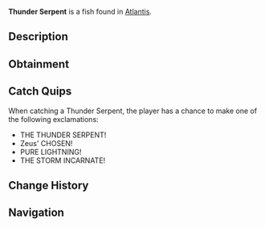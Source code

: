 {{FishInfobox
|image          = Thunder Serpent.png
|rarity         = Legendary
|sea            = First Sea
|location       = [[Atlantis]]
|sublocation    = 
|sources        = Fishing Rod
|radar_location = 
|xp             = 1200
|weather        = Rain
|time           = Night
|season         = 
|bait           = 
|base_weight    = 200
|base_value     = 2500
|weight_range   = 100
|base_chance    = 1
|base_resil     = 20
}}
'''Thunder Serpent''' is a {{Rarity|Legendary}} fish found in [[Atlantis]].

== Description ==
{{Description|A massive eel-like creature that channels Zeus' lightning directly. Its presence can electrify entire sections of the pool during storms.|Bestiary Entry}}

== Obtainment ==
{{Description|Only appears during the fiercest thunderstorms in zeus pool.|Bestiary Hint}}
{{Fish Availability|
Atlantis/Zeus's Rod Room
|top_rods      = 
Leviathan's Fang Rod\51022.5\189798.42;
Free Spirit Rod\42400.13\182421.72;
Trident Rod\41466.67\178405.61;
Ethereal Prism Rod\39123.86\109765.03;
Seraphic Rod\37725.19\110509.82;
Resourceful Rod\30008.44\90217.5;
Destiny Rod\31307.07\95679.67;
Heaven's Rod\28222.8\100370.8;
No-Life Rod\37588.04\129947.27;
Azure Of Lagoon\26959.48\119700.77;
Adventurer's Rod\17919.12\80596.66;
Fischer's Rod\18014.43\81260.92;
Plastic Rod\18201.75\83877.33;
Rod Of The Forgotten Fang\35202.34\107986.95;
Challenger's Rod\33803.72\108862.85;
Rod Of The Depths\31512.88\97753.96;
Rod Of The Exalted One\31097.43\97474.32;
Zeus Rod\30357.37\100225.14;
Verdant Shear Rod\29566.35\99744.69;
Blazebringer Rod\28854.97\95681.27;
Depthseeker Rod\27231.21\94058.49;
Avalanche Rod\24457.81\84620.89;
Volcanic Rod\23653.75\79206.35;
Steady Rod\7666.5\31971.54
|recommended   = Trident Rod
}}

== Catch Quips ==
When catching a Thunder Serpent, the player has a chance to make one of the following exclamations:
* THE THUNDER SERPENT!
* Zeus' CHOSEN!
* PURE LIGHTNING!
* THE STORM INCARNATE!

== Change History ==
{{Change History|{{subst:Current Version}}}}

== Navigation ==
{{Fish Navbox|Atlantis}}